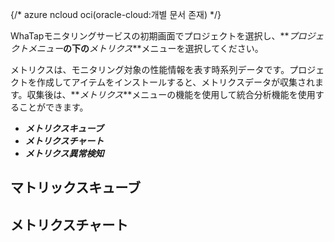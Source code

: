 {/* azure ncloud oci(oracle-cloud:개별 문서 존재)  */}

WhaTapモニタリングサービスの初期画面でプロジェクトを選択し、**_プロジェクトメニュー_**の下の**_メトリクス_**メニューを選択してください。

メトリクスは、モニタリング対象の性能情報を表す時系列データです。プロジェクトを作成してアイテムをインストールすると、メトリクスデータが収集されます。収集後は、**_メトリクス_**メニューの機能を使用して統合分析機能を使用することができます。

- **_メトリクスキューブ_**
- **_メトリクスチャート_**
- **_メトリクス異常検知_**


<Metricsstat />

## マトリックスキューブ


<Metricsitemcube />

## メトリクスチャート


<Metricsitemchart />
